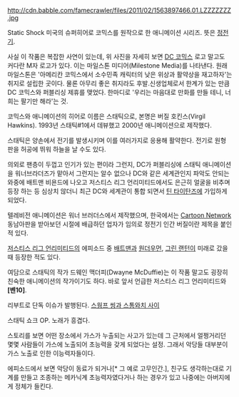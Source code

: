http://cdn.babble.com/famecrawler/files/2011/02/1563897466.01.LZZZZZZZ.jpg

Static Shock
미국의 슈퍼히어로 코믹스를 원작으로 한 애니메이션 시리즈.
뜻은 [[정전기]].

사실 이 작품은 복잡한 사연이 있는데, 위 사진을 자세히 보면 [[DC 코믹스]] 로고 말고도 커다란 M자 로고가 있다. 이는 마일스톤 미디어(Milestone Media)를 나타낸다. 
원래 마일스톤은 '아메리칸 코믹스에서 소수민족 캐릭터의 낮은 위상과 활약상을 재고하자'는 취지로 설립한 곳이다. 물론 아무리 좋은 취지라도 후발.신생업체로서 한계가 있는 만큼 DC 코믹스와 퍼블리싱 제휴를 맺었다. 한마디로 '우리는 마음대로 만화를 만들 테니, 너희는 팔기만 해라'는 것. 

코믹스와 애니메이션의 히어로 이름은 스태틱으로, 본명은 버질 호킨스(Virgil Hawkins). 1993년 스태틱#1에서 데뷰했고 2000년 애니메이션으로 제작했다.

스태틱은 양손에서 전기를 발생시키며 이를 여러가지로 응용해 활약한다. 전기로 원형 판을 허공에 뛰워 하늘을 날 수도 있다.

의외로 팬층이 두껍고 인기가 있는 편이라 그런지, DC가 퍼블리싱에 스태틱 애니메이션을 워너브라더즈가 맡아서 그런지는 알수 없으나 DC와 같은 세계관인지 파악도 안되는 와중에 배트맨 비욘드에 나오고 저스티스 리그 언리미티드에서도 은근히 얼굴을 비추며 등장 하는 등 심상치 않더니 최근 DC와 세계관이 통합 되면서 [[틴 타이탄즈]]에 가입하게 되었다.

텔레비전 애니메이션은 워너 브러더스에서 제작했으며, 한국에서는 [[Cartoon Network]] 동남아판을 받아보던 시절에 배급하던 업자가 임의로 정전기 인간 버질이란 제목을 붙인 적 있다.

[[저스티스 리그 언리미티드]]의 에피소드 중 [[배트맨]]과 [[원더우먼]], [[그린 랜턴]]이 미래로 갔을 때 등장한 적도 있다.

여담으로 스태틱의 작가 드웨인 맥더피(Dwayne McDuffie)는 이 작품 말고도 굉장히 친숙한 애니메이션의 작가이기도 하다. 바로 앞서 언급한 저스티스 리그 언리미티드와 '''[벤10]'''.

리부트로 단독 이슈가 발행된다. [http://1.bp.blogspot.com/-UmgkVIWMkEw/TlLWfbmvJgI/AAAAAAAAAPw/G_TXSCU-_-Y/s1600/DC%2BThe%2BNew%2B52.jpg 스웜프 씽과 스톰와치 사이]

{{{#!HTML
<object style="height: 390px; width: 640px"><param name="movie" value="http://www.youtube.com/v/xx7lf4BebjE?version=3"><param name="allowFullScreen" value="true"><param name="allowScriptAccess" value="always"><embed src="http://www.youtube.com/v/xx7lf4BebjE?version=3" type="application/x-shockwave-flash" allowfullscreen="true" allowScriptAccess="always" width="640" height="390"></object>}}}

스태틱 쇼크 OP. 노래가 흥겹다.

스토리를 보면 어떤 장소에서 가스가 누출되는 사고가 있는데 그 근처에서 얼쩡거리던 몇몇 사람들이 가스에 노출되어 초능력을 갖게 되었다는 설정. 그래서 악당들 대부분이 가스 노출로 인한 이능력자들이다.

에피소드에서 보면 악당이 동료가 되거나[* 그 예로 고무인간.], 친구도 생각하는대로 기계를 만들고 조종하는 메카닉계 초능력자였다거나 하는 경우가 있고 나중에는 아버지에게 정체가 들킨다.
